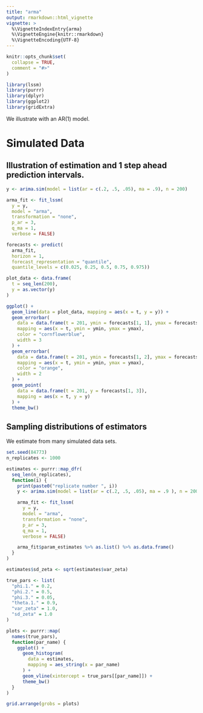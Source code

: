 ```yaml
---
title: "arma"
output: rmarkdown::html_vignette
vignette: >
  %\VignetteIndexEntry{arma}
  %\VignetteEngine{knitr::rmarkdown}
  %\VignetteEncoding{UTF-8}
---
```


```r
knitr::opts_chunk$set(
  collapse = TRUE,
  comment = "#>"
)
```

```r
library(lssm)
library(purrr)
library(dplyr)
library(ggplot2)
library(gridExtra)
```

We illustrate with an AR(1) model.

# Simulated Data

## Illustration of estimation and 1 step ahead prediction intervals.

```r
y <- arima.sim(model = list(ar = c(.2, .5, .05), ma = .9), n = 200)

arma_fit <- fit_lssm(
  y = y,
  model = "arma",
  transformation = "none",
  p_ar = 3,
  q_ma = 1,
  verbose = FALSE)

forecasts <- predict(
  arma_fit,
  horizon = 1,
  forecast_representation = "quantile",
  quantile_levels = c(0.025, 0.25, 0.5, 0.75, 0.975))

plot_data <- data.frame(
  t = seq_len(200),
  y = as.vector(y)
)

ggplot() +
  geom_line(data = plot_data, mapping = aes(x = t, y = y)) +
  geom_errorbar(
    data = data.frame(t = 201, ymin = forecasts[1, 1], ymax = forecasts[1, 5]),
    mapping = aes(x = t, ymin = ymin, ymax = ymax),
    color = "cornflowerblue",
    width = 3
  ) +
  geom_errorbar(
    data = data.frame(t = 201, ymin = forecasts[1, 2], ymax = forecasts[1, 4]),
    mapping = aes(x = t, ymin = ymin, ymax = ymax),
    color = "orange",
    width = 2
  ) +
  geom_point(
    data = data.frame(t = 201, y = forecasts[1, 3]),
    mapping = aes(x = t, y = y)
  ) +
  theme_bw()
```

## Sampling distributions of estimators

We estimate from many simulated data sets.

```r
set.seed(84773)
n_replicates <- 1000

estimates <- purrr::map_dfr(
  seq_len(n_replicates),
  function(i) {
    print(paste0("replicate number ", i))
    y <- arima.sim(model = list(ar = c(.2, .5, .05), ma = .9 ), n = 200)

    arma_fit <- fit_lssm(
      y = y,
      model = "arma",
      transformation = "none",
      p_ar = 3,
      q_ma = 1,
      verbose = FALSE)

    arma_fit$param_estimates %>% as.list() %>% as.data.frame()
  }
)
```

```r
estimates$sd_zeta <- sqrt(estimates$var_zeta)

true_pars <- list(
  "phi.1." = 0.2,
  "phi.2." = 0.5,
  "phi.3." = 0.05,
  "theta.1." = 0.9,
  "var_zeta" = 1.0,
  "sd_zeta" = 1.0
)

plots <- purrr::map(
  names(true_pars),
  function(par_name) {
    ggplot() +
      geom_histogram(
        data = estimates,
        mapping = aes_string(x = par_name)
      ) +
      geom_vline(xintercept = true_pars[[par_name]]) +
      theme_bw()
  }
)

grid.arrange(grobs = plots)
```

